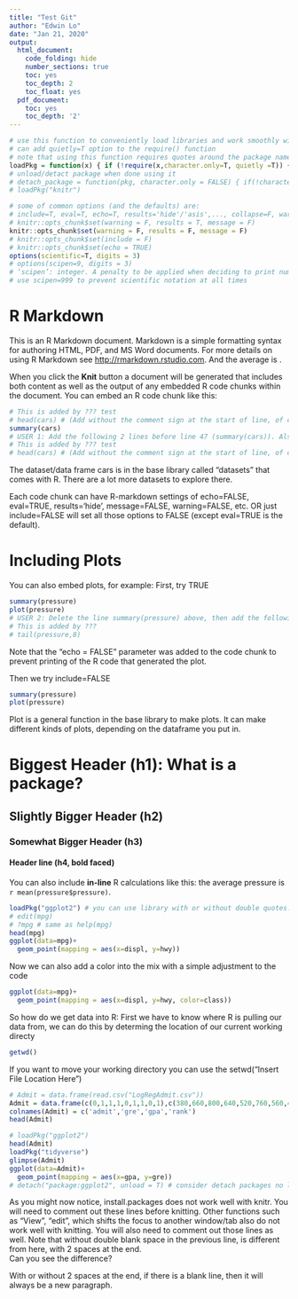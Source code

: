 ---
title: "Test Git"
author: "Edwin Lo"
date: "Jan 21, 2020"
output:
  html_document:
    code_folding: hide
    number_sections: true
    toc: yes
    toc_depth: 2
    toc_float: yes
  pdf_document:
    toc: yes
    toc_depth: '2'
---

```{r basicfcn, include=F}
# use this function to conveniently load libraries and work smoothly with knitting
# can add quietly=T option to the require() function
# note that using this function requires quotes around the package name, as you would when installing packages.
loadPkg = function(x) { if (!require(x,character.only=T, quietly =T)) { install.packages(x,dep=T,repos="http://cran.us.r-project.org"); if(!require(x,character.only=T)) stop("Package not found") } }
# unload/detact package when done using it
# detach_package = function(pkg, character.only = FALSE) { if(!character.only) { pkg <- deparse(substitute(pkg)) } search_item <- paste("package", pkg, sep = ":") while(search_item %in% search()) { detach(search_item, unload = TRUE, character.only = TRUE) } }
# loadPkg("knitr")
```

```{r setup, include=FALSE}
# some of common options (and the defaults) are: 
# include=T, eval=T, echo=T, results='hide'/'asis',..., collapse=F, warning=T, message=T, error=T, cache=T, fig.width=6, fig.height=4, fig.dim=c(6,4) #inches, fig.align='left'/'center','right', 
# knitr::opts_chunk$set(warning = F, results = T, message = F)
knitr::opts_chunk$set(warning = F, results = F, message = F)
# knitr::opts_chunk$set(include = F)
# knitr::opts_chunk$set(echo = TRUE)
options(scientific=T, digits = 3) 
# options(scipen=9, digits = 3) 
# ‘scipen’: integer. A penalty to be applied when deciding to print numeric values in fixed or exponential notation.  Positive values bias towards fixed and negative towards scientific notation: fixed notation will be preferred unless it is more than ‘scipen’ digits wider.
# use scipen=999 to prevent scientific notation at all times
```

# R Markdown

This is an R Markdown document. Markdown is a simple formatting syntax for authoring HTML, PDF, and MS Word documents. For more details on using R Markdown see <http://rmarkdown.rstudio.com>. And the average is .

When you click the **Knit** button a document will be generated that includes both content as well as the output of any embedded R code chunks within the document. You can embed an R code chunk like this:

```{r cars}
# This is added by ??? test
# head(cars) # (Add without the comment sign at the start of line, of course). 
summary(cars)
# USER 1: Add the following 2 lines before line 47 (summary(cars)). Also add a comment with your initial so that others know you added that. Then commit to your branch.
# This is added by ??? test
# head(cars) # (Add without the comment sign at the start of line, of course). 
```

The dataset/data frame cars is in the base library called "datasets" that comes with R. There are a lot more datasets to explore there.

Each code chunk can have R-markdown settings of echo=FALSE, eval=TRUE, results='hide', message=FALSE, warning=FALSE, etc. OR just include=FALSE will set all those options to FALSE (except eval=TRUE is the default). 

# Including Plots

You can also embed plots, for example:
First, try TRUE
```{r pressureT, echo=T}
summary(pressure)
plot(pressure)
# USER 2: Delete the line summary(pressure) above, then add the following 2 lines in place of it. Also add a comment with your initial so that others know you added that. Then commit to your branch.
# This is added by ???
# tail(pressure,8)
```



Note that the "echo = FALSE" parameter was added to the code chunk to prevent printing of the R code that generated the plot.

Then we try include=FALSE
```{r pressureinc, include=F}
summary(pressure)
plot(pressure)
```

Plot is a general function in the base library to make plots. It can make different kinds of plots, depending on the dataframe you put in.  

# Biggest Header (h1): What is a package? 
## Slightly Bigger Header (h2)
### Somewhat Bigger Header (h3)
#### Header line (h4, bold faced)

You can also include **in-line** R calculations like this: the average pressure is `r mean(pressure$pressure)`.

```{r, echo=TRUE}
loadPkg("ggplot2") # you can use library with or without double quotes. But install.packages requires double quotes.
# edit(mpg)
# ?mpg # same as help(mpg)
head(mpg)
ggplot(data=mpg)+
  geom_point(mapping = aes(x=displ, y=hwy))
```

Now we can also add a color into the mix with a simple adjustment to the code
```{r, echo=TRUE}
ggplot(data=mpg)+
  geom_point(mapping = aes(x=displ, y=hwy, color=class))
```

So how do we get data into R: First we have to know where R is pulling our data from, we can do this by determing the location of our current working directy 

```{r, echo=TRUE}
getwd()
```

If you want to move your working directory you can use the setwd("Insert File Location Here")

```{r, echo=TRUE}
# Admit = data.frame(read.csv("LogRegAdmit.csv"))
Admit = data.frame(c(0,1,1,1,0,1,1,0,1),c(380,660,800,640,520,760,560,400,540),c(3.61,3.67,4.00,3.19,2.93,3.00, 2.98, 3.08, 3.39),c(3,3,1,4,4,2,1,2,3))
colnames(Admit) = c('admit','gre','gpa','rank')
head(Admit)
```

```{r, echo=TRUE}
# loadPkg("ggplot2")
head(Admit)
loadPkg("tidyverse")
glimpse(Admit)
ggplot(data=Admit)+
  geom_point(mapping = aes(x=gpa, y=gre))
# detach("package:ggplot2", unload = T) # consider detach packages no longer use to free up system memory
```

As you might now notice, install.packages does not work well with knitr. You will need to comment out these lines before knitting. Other functions such as "View", "edit", which shifts the focus to another window/tab also do not work well with knitting. You will also need to comment out those lines as well.
Note that without double blank space in the previous line, is different from here, with 2 spaces at the end.  
Can you see the difference?  

With or without 2 spaces at the end, if there is a blank line, then it will always be a new paragraph.

